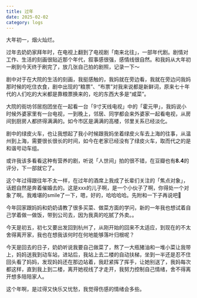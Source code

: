 ```yaml
---
title: 过年
date: 2025-02-02
category: logs
---
```


<VideoPlayer
  id='fireworks'
  url='https://razzh-blog.oss-cn-hangzhou.aliyuncs.com/videos/newyear/58956e77c1934656a98d3882f8f44b70/fireworks.m3u8'
  poster='https://razzh-blog.oss-cn-hangzhou.aliyuncs.com/videos/newyear/58956e77c1934656a98d3882f8f44b70/firework0.png'
/>

大年初一，烟火灿烂。  

过年去奶奶家拜年时，在电视上翻到了电视剧「南来北往」，一部年代剧。剧情对工作、生活的刻画很贴近那个年代，叙事感很强，感情线很自然。和我妈从大年初一刷到今天终于刷完了，放几张自己拍的剧照，记录一下～

<ImagePreview src='/memories/25newyear01.webp' />

<ImagePreview src='/memories/25newyear03.webp' />

<ImagePreview src='/memories/25newyear04.webp' />

<ImagePreview src='/memories/25newyear02.webp' />

<ImagePreview src='/memories/25newyear0.webp' />

剧中对于在大院的生活的刻画，我挺感触的，我妈就在旁边看，我就在旁边问我妈那时候的吃住衣食，剧中出现的“粮票”、“布票”对我来说都是新鲜词，原来七十年代的人们吃的大米都是靠粮票换来的，吃的东西大多是“咸菜”。  

大院的街坊邻居抱团坐在一起看一台「9寸天线电视」中的「霍元甲」，我妈说小时候外婆家里有一台电视，一到晚上，邻居、同学都会来外婆家一起看电视，从房间到厨房人都挤得满满的。如今市区是满满的高楼，邻里关系已经淡化。

剧中的绿皮火车，也让我想起了我小时候跟我妈坐着绿皮火车去上海的往事，从温州到上海，需要很长很长的时间，如今在老家已经没有了绿皮火车，取而代之的是和谐号动车组。  

或许我该多看看这种有营养的剧，听说「人世间」拍的很不错，在豆瓣也有**8.4**的评分，下一部就它了。

<Divider />

这个年过得跟往年不太一样，在过年的酒席上我成了长辈们关注的「焦点对象」，话题自然是奔着催婚去的。这是xxx的儿子啊，是一个小伙子了啊，你得处一个对象了啊。我难堪的smile了一下，嗯，好的，哈哈哈哈。先附和一下子再说吧🤣

<Divider />

今年回家跟妈妈和奶奶请教了很多买菜、做菜方面的学问，新的一年我也想试着自己学着做一做饭，带到公司去，因为我真的吃腻了外卖。。

<Divider />

今天是初五，初七又要出发回到杭州了，从刚开始的回来不太适应，到现在的不太舍得离开家，我也在想我该何时在何地能够落叶归根呢？

<Divider />

今天是回去的日子，奶奶听说我要自己做菜了，熬了一大瓶猪油和一堆小菜让我带上，妈妈送我到动车站，进站后，我站上去二楼的自动扶梯，坐到一半还是忍不住回头看了妈妈，发现妈妈还在那边站着，我赶紧挥了挥手，让她别送了，我妈每次都这样，直到我上到二楼，离开她视线了才走开，我努力控制自己情绪，舍不得离开想多陪陪家人。  

这个年啊，是过得又快乐又忧愁，我觉得伤感的情绪会多些。


